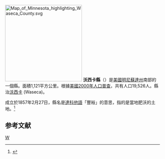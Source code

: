 {{noteTA
|T=zh-hans:沃西卡县 (明尼苏达州);zh-hk:沃西卡縣 (明尼蘇達州);zh-tw:沃西卡郡 (明尼蘇達州);
}}
[[File:Map_of_Minnesota_highlighting_Waseca_County.svg|250px]]
'''沃西卡縣'''（{{lang-en|Waseca County}}）是[[美國|美國]][[明尼蘇達州|明尼蘇達州]]南部的一個縣。面積1,121平方公里。根據[[美國2000年人口普查|美國2000年人口普查]]，共有人口19,526人。縣治[[沃西卡_(明尼蘇達州)|沃西卡]] (Waseca)。
	
成立於1857年2月27日，縣名是[[達科他語|達科他語]]「豐裕」的意思，指的是當地肥沃的土地。<ref>{{Cite web |url=http://www.house.leg.state.mn.us/hinfo/govseries/No34.htm |title=存档副本 |access-date=2007-03-22 |archive-url=https://web.archive.org/web/20080518011957/http://www.house.leg.state.mn.us/hinfo/govseries/No34.htm |archive-date=2008-05-18 |dead-url=yes }}</ref>

==参考文献==
<div class="references-small">
<references />
</div>
[[Category:明尼苏达州行政区划|W]]